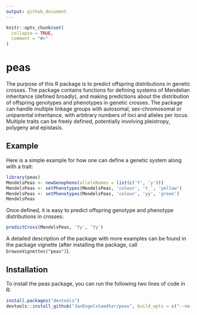 ```yaml
---
output: github_document
---
```


<!-- README.md is generated from README.Rmd. Please edit that file -->

```r
knitr::opts_chunk$set(
  collapse = TRUE,
  comment = "#>"
)
```

# peas

The purpose of this R package is to predict offspring distributions in genetic crosses. The package contains functions for defining systems of Mendelian inheritance (defined broadly), and making predictions about the distribution of offspring genotypes and phenotypes in genetic crosses. The package can handle multiple linkage groups with autosomal, sex-chromosomal or uniparental inheritance, with arbitrary numbers of loci and alleles per locus. Multiple traits can be freely defined, potentially involving pleiotropy, polygeny and epistasis.


## Example

Here is a simple example for how one can define a genetic system along with a trait:
```r
library(peas)
MendelsPeas <- newGenopheno(alleleNames = list(c('Y', 'y')))
MendelsPeas <- setPhenotypes(MendelsPeas, 'colour', 'Y_', 'yellow')
MendelsPeas <- setPhenotypes(MendelsPeas, 'colour', 'yy', 'green')
MendelsPeas
```

Once defined, it is easy to predict offspring genotype and phenotype distributions in crosses:
```r
predictCross(MendelsPeas, 'Yy', 'Yy')
```

A detailed description of the package with more examples can be found in the package vignette (after installing the package, call `browseVignettes("peas")`).

## Installation

To install the peas package, you can run the following two lines of code in R:

```r
install.packages("devtools")
devtools::install_github("JanEngelstaedter/peas", build_opts = c("--no-resave-data", "--no-manual"))
```
